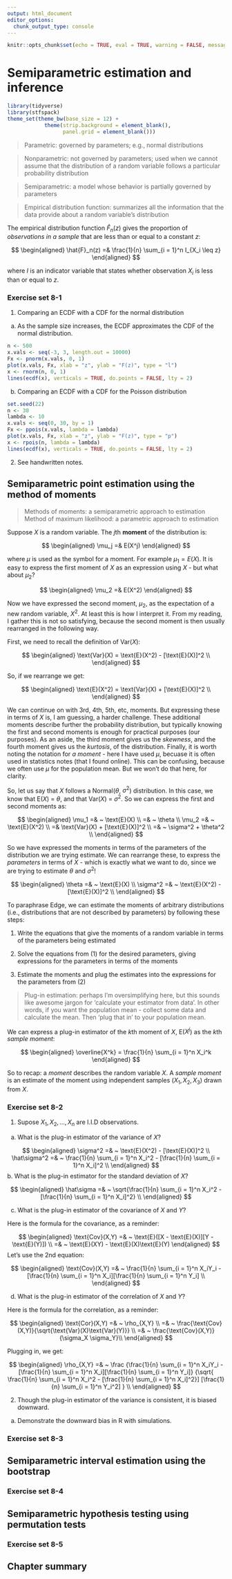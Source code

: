 ```yaml
---
output: html_document
editor_options: 
  chunk_output_type: console
---
```


```r
knitr::opts_chunk$set(echo = TRUE, eval = TRUE, warning = FALSE, message = FALSE)
```

# Semiparametric estimation and inference {#semiparametric}

```r
library(tidyverse)
library(stfspack)
theme_set(theme_bw(base_size = 12) + 
            theme(strip.background = element_blank(), 
                  panel.grid = element_blank())) 
```

> Parametric: governed by parameters; e.g., normal distributions

> Nonparametric: not governed by parameters; used when we cannot assume that the distribution of a random variable follows a particular probability distribution

> Semiparametric: a model whose behavior is partially governed by parameters

> Empirical distribution function: summarizes all the information that the data provide about a random variable's distribution

The empirical distribution function $\hat{F}_n(z)$ gives the proportion of *observations in a sample* that are less than or equal to a constant $z$: 

$$
\begin{aligned}
\hat{F}_n(z) =& \frac{1}{n} \sum_{i = 1}^n I_{X_i \leq z}
\end{aligned}
$$

where $I$ is an indicator variable that states whether observation $X_i$ is less than or equal to $z$. 

### Exercise set 8-1

1. Comparing an ECDF with a CDF for the normal distribution

  a. As the sample size increases, the ECDF approximates the CDF of the normal distribution. 

```r
n <- 500
x.vals <- seq(-3, 3, length.out = 10000)
Fx <- pnorm(x.vals, 0, 1)
plot(x.vals, Fx, xlab = "z", ylab = "F(z)", type = "l")
x <- rnorm(n, 0, 1)
lines(ecdf(x), verticals = TRUE, do.points = FALSE, lty = 2)
```

  b. Comparing an ECDF with a CDF for the Poisson distribution

```r
set.seed(22)
n <- 30
lambda <- 10
x.vals <- seq(0, 30, by = 1)
Fx <- ppois(x.vals, lambda = lambda)
plot(x.vals, Fx, xlab = "z", ylab = "F(z)", type = "p")
x <- rpois(n, lambda = lambda)
lines(ecdf(x), verticals = TRUE, do.points = FALSE, lty = 2)
```

2. See handwritten notes. 

## Semiparametric point estimation using the method of moments

> Methods of moments: a semiparametric approach to estimation  
> Method of maximum likelihood: a parametric approach to estimation

Suppose $X$ is a random variable. The $j$th **moment** of the distribution is: 

$$
\begin{aligned}
\mu_j =& E(X^j)
\end{aligned}
$$

where $\mu$ is used as the symbol for a moment. For example $\mu_1 = E(X)$. It is easy to express the first moment of $X$ as an expression using $X$ - but what about $\mu_2$?

$$
\begin{aligned}
\mu_2 =& E(X^2)
\end{aligned}
$$

Now we have expressed the second moment, $\mu_2$, as the expectation of a new random variable, $X^2$. At least this is how I interpret it. From my reading, I gather this is not so satisfying, because the second moment is then usually rearranged in the following way. 

First, we need to recall the definition of Var($X$):

$$ 
\begin{aligned}
\text{Var}(X) = \text{E}(X^2) - [\text{E}(X)]^2 \\
\end{aligned}
$$

So, if we rearrange we get:

$$ 
\begin{aligned}
\text{E}(X^2) = \text{Var}(X) + [\text{E}(X)]^2 \\
\end{aligned}
$$

We can continue on with 3rd, 4th, 5th, etc, moments. But expressing these in terms of $X$ is, I am guessing, a harder challenge. These additional moments describe further the probability distribution, but typically knowing the first and second moments is enough for practical purposes (our purposes). As an aside, the third moment gives us the *skewness*, and the fourth moment gives us the *kurtosis*, of the distribution. Finally, it is worth noting the notation for *a moment* - here I have used $\mu$, becuase it is often used in statistics notes (that I found online). This can be confusing, because we often use $\mu$ for the population mean. But we won't do that here, for clarity. 

So, let us say that $X$ follows a Normal($\theta$, $\sigma^2$) distribution. In this case, we know that E($X$) = $\theta$, and that Var($X$) = $\sigma^2$. So we can express the first and second moments as:

$$ 
\begin{aligned}
\mu_1 =& ~ \text{E}(X) \\
=& ~ \theta \\
\mu_2 =& ~ \text{E}(X^2) \\
=& \text{Var}(X) + [\text{E}(X)]^2 \\
=& ~ \sigma^2 + \theta^2 \\
\end{aligned}
$$

So we have expressed the moments in terms of the parameters of the distribution we are trying estimate. We can rearrange these, to express the *parameters* in terms of $X$ - which is exactly what we want to do, since we are trying to estimate $\theta$ and $\sigma^2$!

$$ 
\begin{aligned}
\theta =& ~ \text{E}(X) \\
\sigma^2 =& ~ \text{E}(X^2) - [\text{E}(X)]^2 \\
\end{aligned}
$$

To paraphrase Edge, we can estimate the moments of arbitrary distributions (i.e., distributions that are not described by parameters) by following these steps:

  1. Write the equations that give the moments of a random variable in terms of the parameters being estimated
  
  2. Solve the equations from (1) for the desired parameters, giving expressions for the parameters in terms of the moments
  
  3. Estimate the moments and plug the estimates into the expressions for the parameters from (2)
  
> Plug-in estimation: perhaps I'm oversimplifying here, but this sounds like awesome jargon for 'calculate your estimator from data'. In other words, if you want the population mean -  collect some data and calculate the mean. Then 'plug that in' to your population mean. 

We can express a plug-in estimator of the $k$th moment of $X$, E($X^j$) as the $k$th *sample moment*:

$$ 
\begin{aligned}
\overline{X^k} = \frac{1}{n} \sum_{i = 1}^n X_i^k
\end{aligned}
$$

So to recap: a *moment* describes the random variable $X$. A *sample moment* is an estimate of the moment using independent samples ($X_1, X_2, X_3$) drawn from $X$. 

### Exercise set 8-2

1. Supose $X_1, X_2, ..., X_n$ are I.I.D observations. 
 
  a. What is the plug-in estimator of the variance of $X$?

$$ 
\begin{aligned}
\sigma^2 =& ~ \text{E}(X^2) - [\text{E}(X)]^2 \\
\hat\sigma^2 =& ~ \frac{1}{n} \sum_{i = 1}^n X_i^2 - [\frac{1}{n} \sum_{i = 1}^n X_i]^2 \\
\end{aligned}
$$
  b. What is the plug-in estimator for the standard deviation of $X$?
  
$$ 
\begin{aligned}
\hat\sigma =& ~ \sqrt{\frac{1}{n} \sum_{i = 1}^n X_i^2 - [\frac{1}{n} \sum_{i = 1}^n X_i]^2} \\
\end{aligned}
$$

  c. What is the plug-in estimator of the covariance of $X$ and $Y$?

Here is the formula for the covariance, as a reminder:

$$
\begin{aligned}
\text{Cov}(X,Y) =& ~ \text{E}([X - \text{E}(X)][Y - \text{E}(Y)]) \\
                =& ~ \text{E}(XY) - \text{E}(X)\text{E}(Y)
\end{aligned}
$$
Let's use the 2nd equation: 

$$
\begin{aligned}
\text{Cov}(X,Y) =& ~ \frac{1}{n} \sum_{i = 1}^n X_iY_i - [\frac{1}{n} \sum_{i = 1}^n X_i][\frac{1}{n} \sum_{i = 1}^n Y_i] \\
\end{aligned}
$$

  d. What is the plug-in estimator of the correlation of $X$ and $Y$?

Here is the formula for the correlation, as a reminder:

$$
\begin{aligned}
\text{Cor}(X,Y) =& ~ \rho_{X,Y} \\
                =& ~ \frac{\text{Cov}(X,Y)}{\sqrt{\text{Var}(X)\text{Var}(Y)}} \\
                =& ~ \frac{\text{Cov}(X,Y)}{\sigma_X \sigma_Y}\\
\end{aligned}
$$

Plugging in, we get:

$$
\begin{aligned}
\rho_{X,Y}      =& ~ \frac {\frac{1}{n} \sum_{i = 1}^n X_iY_i - 
                                  [\frac{1}{n} \sum_{i = 1}^n X_i][\frac{1}{n} \sum_{i = 1}^n Y_i]}  
                           {\sqrt{
                                  \frac{1}{n} \sum_{i = 1}^n X_i^2 - 
                                  [\frac{1}{n} \sum_{i = 1}^n X_i]^2}]
                                  [\frac{1}{n} \sum_{i = 1}^n Y_i^2]
                                  } \\
\end{aligned}
$$

2. Though the plug-in estimator of the variance is consistent, it is biased downward. 

  a. Demonstrate the downward bias in R with simulations. 
  
<!-- # ```{r} -->
<!-- # n_obs <- 5 -->
<!-- # n_sims <- 10000 -->
<!-- # x <- mat.samps(n = n_obs, nsim =  n_sims) -->
<!-- # x <- rnorm(n = n, mean = 0, sd = 1) -->
<!-- # x_mean <- rowMeans(x) -->
<!-- # x_sd <- apply(X = x, MARGIN = 1, FUN = sd) -->
<!-- # x_var <- x_sd^2 -->
<!-- #  -->
<!-- # mean(x_mean) -->
<!-- # mean(x_var) -->
<!-- # hist(x_mean) -->
<!-- # hist(x_var) -->
<!-- #  -->
<!-- # n <- 5 -->
<!-- # nsamps <- 100000 -->
<!-- # x <- rnorm(nsamps*n,0,1) -->
<!-- # head(x) -->
<!-- # samps <- matrix(x, nrow = nsamps, ncol = n) -->
<!-- # var.pi <- function(vec){ -->
<!-- #   return(sum((vec-mean(vec))^2)/length(vec)) -->
<!-- # } -->
<!-- # vars.pi <- apply(samps, 1, var.pi) -->
<!-- # mean(vars.pi) -->
<!-- #  -->
<!-- #  -->
<!-- # ``` -->


### Exercise set 8-3

## Semiparametric interval estimation using the bootstrap 

### Exercise set 8-4

## Semiparametric hypothesis testing using permutation tests

### Exercise set 8-5

## Chapter summary